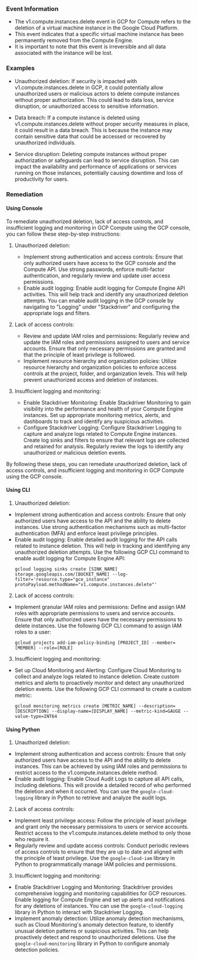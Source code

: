 
### Event Information

- The v1.compute.instances.delete event in GCP for Compute refers to the deletion of a virtual machine instance in the Google Cloud Platform.
- This event indicates that a specific virtual machine instance has been permanently removed from the Compute Engine.
- It is important to note that this event is irreversible and all data associated with the instance will be lost.


### Examples

- Unauthorized deletion: If security is impacted with v1.compute.instances.delete in GCP, it could potentially allow unauthorized users or malicious actors to delete compute instances without proper authorization. This could lead to data loss, service disruption, or unauthorized access to sensitive information.

- Data breach: If a compute instance is deleted using v1.compute.instances.delete without proper security measures in place, it could result in a data breach. This is because the instance may contain sensitive data that could be accessed or recovered by unauthorized individuals.

- Service disruption: Deleting compute instances without proper authorization or safeguards can lead to service disruption. This can impact the availability and performance of applications or services running on those instances, potentially causing downtime and loss of productivity for users.

### Remediation

#### Using Console

To remediate unauthorized deletion, lack of access controls, and insufficient logging and monitoring in GCP Compute using the GCP console, you can follow these step-by-step instructions:

1. Unauthorized deletion:
   - Implement strong authentication and access controls: Ensure that only authorized users have access to the GCP console and the Compute API. Use strong passwords, enforce multi-factor authentication, and regularly review and update user access permissions.
   - Enable audit logging: Enable audit logging for Compute Engine API activities. This will help track and identify any unauthorized deletion attempts. You can enable audit logging in the GCP console by navigating to "Logging" under "Stackdriver" and configuring the appropriate logs and filters.

2. Lack of access controls:
   - Review and update IAM roles and permissions: Regularly review and update the IAM roles and permissions assigned to users and service accounts. Ensure that only necessary permissions are granted and that the principle of least privilege is followed.
   - Implement resource hierarchy and organization policies: Utilize resource hierarchy and organization policies to enforce access controls at the project, folder, and organization levels. This will help prevent unauthorized access and deletion of instances.

3. Insufficient logging and monitoring:
   - Enable Stackdriver Monitoring: Enable Stackdriver Monitoring to gain visibility into the performance and health of your Compute Engine instances. Set up appropriate monitoring metrics, alerts, and dashboards to track and identify any suspicious activities.
   - Configure Stackdriver Logging: Configure Stackdriver Logging to capture and analyze logs related to Compute Engine instances. Create log sinks and filters to ensure that relevant logs are collected and retained for analysis. Regularly review the logs to identify any unauthorized or malicious deletion events.

By following these steps, you can remediate unauthorized deletion, lack of access controls, and insufficient logging and monitoring in GCP Compute using the GCP console.

#### Using CLI

1. Unauthorized deletion:
- Implement strong authentication and access controls: Ensure that only authorized users have access to the API and the ability to delete instances. Use strong authentication mechanisms such as multi-factor authentication (MFA) and enforce least privilege principles.
- Enable audit logging: Enable detailed audit logging for the API calls related to instance deletion. This will help in tracking and identifying any unauthorized deletion attempts. Use the following GCP CLI command to enable audit logging for Compute Engine API:
  ```
  gcloud logging sinks create [SINK_NAME] storage.googleapis.com/[BUCKET_NAME] --log-filter='resource.type="gce_instance" protoPayload.methodName="v1.compute.instances.delete"'
  ```

2. Lack of access controls:
- Implement granular IAM roles and permissions: Define and assign IAM roles with appropriate permissions to users and service accounts. Ensure that only authorized users have the necessary permissions to delete instances. Use the following GCP CLI command to assign IAM roles to a user:
  ```
  gcloud projects add-iam-policy-binding [PROJECT_ID] --member=[MEMBER] --role=[ROLE]
  ```

3. Insufficient logging and monitoring:
- Set up Cloud Monitoring and Alerting: Configure Cloud Monitoring to collect and analyze logs related to instance deletion. Create custom metrics and alerts to proactively monitor and detect any unauthorized deletion events. Use the following GCP CLI command to create a custom metric:
  ```
  gcloud monitoring metrics create [METRIC_NAME] --description=[DESCRIPTION] --display-name=[DISPLAY_NAME] --metric-kind=GAUGE --value-type=INT64
  ```

#### Using Python

1. Unauthorized deletion:
- Implement strong authentication and access controls: Ensure that only authorized users have access to the API and the ability to delete instances. This can be achieved by using IAM roles and permissions to restrict access to the v1.compute.instances.delete method.
- Enable audit logging: Enable Cloud Audit Logs to capture all API calls, including deletions. This will provide a detailed record of who performed the deletion and when it occurred. You can use the `google-cloud-logging` library in Python to retrieve and analyze the audit logs.

2. Lack of access controls:
- Implement least privilege access: Follow the principle of least privilege and grant only the necessary permissions to users or service accounts. Restrict access to the v1.compute.instances.delete method to only those who require it.
- Regularly review and update access controls: Conduct periodic reviews of access controls to ensure that they are up to date and aligned with the principle of least privilege. Use the `google-cloud-iam` library in Python to programmatically manage IAM policies and permissions.

3. Insufficient logging and monitoring:
- Enable Stackdriver Logging and Monitoring: Stackdriver provides comprehensive logging and monitoring capabilities for GCP resources. Enable logging for Compute Engine and set up alerts and notifications for any deletions of instances. You can use the `google-cloud-logging` library in Python to interact with Stackdriver Logging.
- Implement anomaly detection: Utilize anomaly detection mechanisms, such as Cloud Monitoring's anomaly detection feature, to identify unusual deletion patterns or suspicious activities. This can help proactively detect and respond to unauthorized deletions. Use the `google-cloud-monitoring` library in Python to configure anomaly detection policies.

